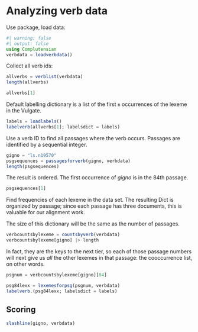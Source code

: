 # Analyzing verb data

Use package, load data:

```julia
#| warning: false
#| output: false
using Complutensian
verbdata = loadverbdata()
```

Collect all verb ids:

```julia
allverbs = verblist(verbdata)
length(allverbs)
```

```julia
allverbs[1]
```

::: {.callout-tip title="Labelling lexeme IDs"}

Default labelling dictionary is a list of the first `n` occurrences of the lexeme in the Vulgate.
```julia
labels = loadlabels()
labelverb(allverbs[1]; labelsdict = labels)
```
:::

Use a verb ID to find all passages where the verb occurs. Passages are identified by a sequential integer.

```julia
gigno = "ls.n19570"
psgsequences = passagesforverb(gigno, verbdata)
length(psgsequences)
```

The result is ordered. The first occurrence of *gigno* is in the 84th passage.

```julia
psgsequences[1]
```



Find frequencies of each lexeme in the data set. The resulting Dict is organized by passage; since each passage has three documents, this is valuable for our alignment work.

The size of this dictionary will be the same as the number of passages.

```julia
verbcountsbylexeme = countsbyverb(verbdata)
verbcountsbylexeme[gigno] |> length
```

In fact, they are the keys to the next tier, so each of those passage numbers will next give us
*all* the other lexemes in that passage: the cooccurrence list, on other words.
```julia
psgnum = verbcountsbylexeme[gigno][84]

psg84lexx = lexemesforpsg(psgnum, verbdata)
labelverb.(psg84lexx; labelsdict = labels)
```


## Scoring

```julia
slashline(gigno, verbdata)
```